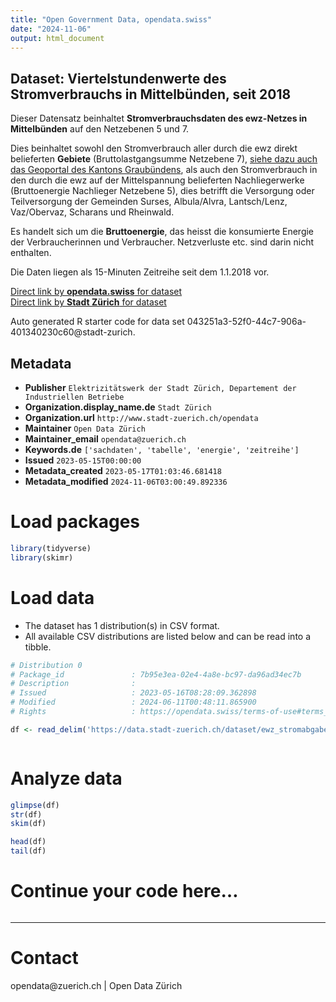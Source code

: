 ```yaml
---
title: "Open Government Data, opendata.swiss"
date: "2024-11-06"
output: html_document
---
```


## Dataset: Viertelstundenwerte des Stromverbrauchs in Mittelbünden, seit 2018

Dieser Datensatz beinhaltet **Stromverbrauchsdaten des ewz-Netzes in Mittelbünden** auf den Netzebenen 5 und 7. 

Dies beinhaltet sowohl den Stromverbrauch aller durch die ewz direkt belieferten **Gebiete** (Bruttolastgangsumme Netzebene 7), [siehe dazu auch das Geoportal des Kantons Graubündens](https://edit.geo.gr.ch/s/xS28), als auch den Stromverbrauch in den durch die ewz auf der Mittelspannung belieferten Nachliegerwerke (Bruttoenergie Nachlieger Netzebene 5), dies betrifft die Versorgung oder Teilversorgung der Gemeinden Surses, Albula/Alvra, Lantsch/Lenz, Vaz/Obervaz, Scharans und Rheinwald.

Es handelt sich um die **Bruttoenergie**, das heisst die konsumierte Energie der Verbraucherinnen und Verbraucher. Netzverluste etc. sind darin nicht enthalten.

Die Daten liegen als 15-Minuten Zeitreihe seit dem 1.1.2018 vor.

[Direct link by **opendata.swiss** for dataset](https://opendata.swiss/de/dataset/viertelstundenwerte-des-stromverbrauchs-in-mittelbunden-seit-2018)<br>
[Direct link by **Stadt Zürich** for dataset](https://data.stadt-zuerich.ch/dataset/ewz_stromabgabe_netzebenen_mittelbuenden)

Auto generated R starter code for data set 043251a3-52f0-44c7-906a-401340230c60@stadt-zurich.

## Metadata

- **Publisher** `Elektrizitätswerk der Stadt Zürich, Departement der Industriellen Betriebe`
- **Organization.display_name.de** `Stadt Zürich`
- **Organization.url** `http://www.stadt-zuerich.ch/opendata`
- **Maintainer** `Open Data Zürich`
- **Maintainer_email** `opendata@zuerich.ch`
- **Keywords.de** `['sachdaten', 'tabelle', 'energie', 'zeitreihe']`
- **Issued** `2023-05-15T00:00:00`
- **Metadata_created** `2023-05-17T01:03:46.681418`
- **Metadata_modified** `2024-11-06T03:00:49.892336`


# Load packages

```r

library(tidyverse)
library(skimr)

```

# Load data

-   The dataset has 1 distribution(s) in CSV format.
-   All available CSV distributions are listed below and can be read into a tibble.

```r

# Distribution 0
# Package_id               : 7b95e3ea-02e4-4a8e-bc97-da96ad34ec7b
# Description              : 
# Issued                   : 2023-05-16T08:28:09.362898
# Modified                 : 2024-06-11T00:48:11.865900
# Rights                   : https://opendata.swiss/terms-of-use#terms_open

df <- read_delim('https://data.stadt-zuerich.ch/dataset/ewz_stromabgabe_netzebenen_mittelbuenden/download/ewz_stromabgabe_netzebenen_mittelbuenden.csv')



```

# Analyze data

```r

glimpse(df)
str(df)
skim(df)

head(df)
tail(df)

```

# Continue your code here...

```r

```

------------------------------------------------------------------------

# Contact

opendata@zuerich.ch | Open Data Zürich
